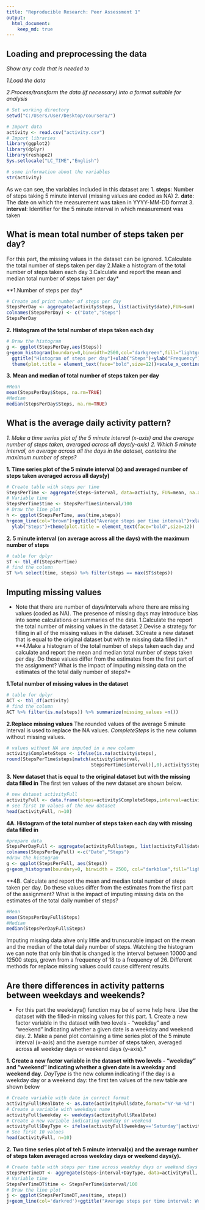 ```yaml
---
title: "Reproducible Research: Peer Assessment 1"
output: 
  html_document:
    keep_md: true
---
```



## Loading and preprocessing the data
*Show any code that is needed to*

*1.Load the data*

*2.Process/transform the data (if necessary) into a format suitable for analysis*

```r
# Set working directory
setwd("C:/Users/User/Desktop/coursera/")

# Import data
activity <- read.csv("activity.csv")
# Import libraries
library(ggplot2)
library(dplyr)
library(reshape2)
Sys.setlocale("LC_TIME","English")
```

```r
# some information about the variables
str(activity)
```

As we can see, the variables included in this dataset are:
1. **steps**: Number of steps taking 5 minute interval (missing values are coded as NA)
2. **date**: The date on which the measurement was taken in YYYY-MM-DD format
3. **interval**: Identifier for the 5 minute interval in which measurement was taken


## What is mean total number of steps taken per day?
For this part, the missing values in the dataset can be ignored.*
*1.Calculate the total number of steps taken per day*
*2.Make a histogram of the total number of steps taken each day*
*3.Calculate and report the mean and median total number of steps taken per day*

**1.Number of steps per day*

```r
# Create and print number of steps per day
StepsPerDay <- aggregate(activity$steps, list(activity$date),FUN=sum)
colnames(StepsPerDay) <- c("Date","Steps")
StepsPerDay
```

**2. Histogram of the total number of steps taken each day**

```r
# Draw the histogram
g <- ggplot(StepsPerDay,aes(Steps))
g+geom_histogram(boundary=0,binwidth=2500,col="darkgreen",fill="lightgreen")+
  ggtitle("Histogram of steps per day")+xlab("Steps")+ylab("Frequency")+
  theme(plot.title = element_text(face="bold",size=12))+scale_x_continuous(breaks = seq(0,25000,2500))+scale_y_continuous(breaks=seq(0,18,2))
```

**3. Mean and median of total number of steps taken per day**

```r
#Mean
mean(StepsPerDay$Steps, na.rm=TRUE)
#Median
median(StepsPerDay$Steps, na.rm=TRUE)
```


## What is the average daily activity pattern?
*1. Make a time series plot of the 5 minute interval (x-axis) and the average number of steps taken, averaged across all days(y-axis)*
*2. Which 5 minute interval, on average across all the days in the dataset, contains the maximum number of steps?*

**1. Time series plot of the 5 minute interval (x) and averaged number of steps taken averaged across all days(y)**

```r
# Create table with steps per time
StepsPerTime <- aggregate(steps~interval, data=activity, FUN=mean, na.action=na.omit)
# Variable time 
StepsPerTime$time <- StepsPerTime$interval/100
# Draw the line plot
h <- ggplot(StepsPerTime, aes(time,steps))
h+geom_line(col="brown")+ggtitle("Average steps per time interval")+xlab("Time")+
  ylab("Steps")+theme(plot.title = element_text(face="bold",size=12))
```


**2. 5 minute interval (on average across all the days) with the maximum number of steps**

```r
# table for dplyr
ST <- tbl_df(StepsPerTime)
# find the column
ST %>% select(time, steps) %>% filter(steps == max(ST$steps))
```



## Imputing missing values
* Note that there are number of days/intervals where there are missing values (coded as NA). The presence of missing days may introduce bias into some calculations or summaries of the data.**
**1.Calculate the report the total number of missing values in the dataset**
**2.Devise a strategy for filling in all of the missing values in the dataset.**
**3.Create a new dataset that is equal to the original dataset but with te missing data filled in.*
**4.Make a histogram of the total number of steps taken each day and calculate and report the mean and median total number of steps taken per day. Do these values differ from the estimates from the first part of the assignment? What is the impact of imputing missing data on the estimates of the total daily number of steps?*

**1.Total number of missing values in the dataset**
```r
# table for dplyr
ACT <- tbl_df(activity)
# find the column
ACT %>% filter(is.na(steps)) %>% summarize(missing_values =n())
```

**2.Replace missing values**
The rounded values of the average 5 minute interval is used to replace the NA values.
*CompleteSteps* is the new column without missing values.

```r
# values without NA are imputed in a new column
activity$CompleteSteps <- ifelse(is.na(activity$steps),
round(StepsPerTime$steps[match(activity$interval,
                               StepsPerTime$interval)],0),activity$steps)
```

**3. New dataset that is equal to the original dataset but with the missing data filled in**
The first ten values of the new dataset are shown below.

```r
# new dataset activityFull
activityFull <- data.frame(steps=activity$CompleteSteps,interval=activity$interval, date=activity$date)
# see first 10 values of the new dataset
head(activityFull, n=10)
```

**4A. Histogram of the total number of steps taken each day with missing data filled in**

```r
#prepare data
StepsPerDayFull <- aggregate(activityFull$steps, list(activityFull$date),FUN=sum)
colnames(StepsPerDayFull) <-c("Date","Steps")
#draw the histogram
g <- ggplot(StepsPerFull, aes(Steps))
g+geom_histogram(boundary=0, binwidth = 2500, col="darkblue",fill="lightblue")+ggtitle("Histogram of steps per day")+xlab("Steps")+ylab("Frequency")+theme(plot.title = element_text(face="bold",size=12))+scale_x_continuous(breaks = seq(0,25000,2500))+scale_y_continuous(breaks = seq(0,26,2))
```


**4B. Calculate and report the mean and median total number of steps taken per day. Do these values differ from the estimates from the first part of the assignment? What is the impact of imputing missing data on the estimates of the total daily number of steps?

```r
#Mean
mean(StepsPerDayFull$Steps)
#Median
median(StepsPerDayFull$Steps)
```

Imputing missing data ahve only little and trunscurable impact on the mean and the median of the total daily number of steps.
Watching the histogram we can note that only bin that is changed is the interval between 10000 and 12500 steps, grown from a frequency of 18 to a frequency of 26.
Different methods for replace missing values could cause different results. 



## Are there differences in activity patterns between weekdays and weekends?
* For this part the weekdays() function may be of some help here. Use the dataset with the filled-in missing values for this part.*
*1. Create a new factor variable in the dataset with two levels - "weekday" and "weekend" indicating whether a given date is a weekday and weekend day.*
*2. Make a panel plot containing a time series plot of the 5 minute interval (x-axis) and the average number of steps taken, averaged across all weekday days or weekend days (y-axis).*

**1. Create a new factor variable in the dataset with two levels - "weekday" and "weekend" indicating whether a given date is a weekday and weekend day.**
*DayType* is the new column indicating if the day is a weekday day or a weekend day: the first ten values of the new table are shown below

```r
# Create variable with date in correct format 
activityFull$RealDate <- as.Date(activityFull$date,format="%Y-%m-%d")
# Create a variable with weekdays name
activityFull$weekday <- weekdays(activityFull$RealDate)
# Create a new variable indicating weekday or weekend
activityFull$DayType <- ifelse(activityFull$weekday=='Saturday'|activityFull$weekday=='Sunday','weekend','weekday')
# See first 10 values
head(activityFull, n=10)
```

**2. Two time series plot of teh 5 minute interval(x) and the average number of steps taken averaged across weekday days or weekend days(y).**

```r
# Create table with steps per time across weekday days or weekend days 
StepsPerTimeDT <- aggregate(steps~interval+DayType, data=activityFull, FUN=mean,na.action=na.omit)
# Variable time
StepsPerTimeDT$time <- StepsPerTime$interval/100
# Draw the line plot
j <- ggplot(StepsPerTimeDT,aes(time, steps))
j+geom_line(col='darkred')+ggtitle("Average steps per time interval: Weekdays vs. weekends")+xlab("Time")+ylab("Steps")+theme(plot.title = element_text(face="bold",size=12))+facet_grid(DayType~.)
```
